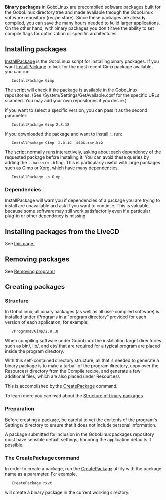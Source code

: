 '''Binary packages''' in GoboLinux are precompiled software
packages built for the GoboLinux directory tree and made
available through the GoboLinux software repository (recipe
store). Since these packages are already compiled, you can
save the many hours needed to build larger applications.
On the other hand, with binary packages you don't have the
ability to set compile flags for optimization or specific
architectures.

== Installing packages ==

[[InstallPackage]] is the GoboLinux script for installing
binary packages.  If you want [[InstallPackage]] to look for
the most recent Gimp package available, you can run

	InstallPackage Gimp

The script will check if the package is available in the
GoboLinux repositories. (See
/System/Settings/GetAvailable.conf for the specific URLs
scanned. You may add your own repositories if you desire.)

If you want to select a specific version, you can pass it as the second parameter:

	InstallPackage Gimp 2.8.18

If you downloaded the package and want to install it, run:

	InstallPackage Gimp--2.8.18--i686.tar.bz2

The script normally runs interactively, asking about each
dependency of the requested package before installing it.
You can avoid these queries by adding the
<code>--batch</code> or <code>-b</code> flag.  This is
particularly useful with large packages such as Gimp or Xorg,
which have many dependencies.

	InstallPackage -b Gimp

=== Dependencies ===

InstallPackage will warn you if dependencies of a package
you are trying to install are unavailable and ask if you
want to continue.  This is valuable, because some software
may still work satisfactorily even if a particular plug-in
or other dependency is missing. 

== Installing packages from the LiveCD ==

See [[Installing packages from the LiveCD|this page.]]

== Removing packages ==

See [[Removing programs]]

== Creating packages ==

=== Structure ===

In GoboLinux, all binary packages (as well as all
user-compiled software) is installed under /Programs in a
"program directory" provided for each version of each
application, for example:

	/Programs/Gimp/2.8.18

When compiling software under GoboLinux the installation
target directories such as bin/, lib/, and etc/ that are
required for a typical program are placed inside the program
directory. 

With this self-contained directory structure, all that is
needed to generate a binary package is to make a tarball of the
program directory, copy over the Resources/ directory from
the Compile recipe, and generate a few additional files,
which are also placed under Resources/.

This is accomplished by the [[CreatePackage]] command.

To learn more you can read about the [[Structure of binary
packages]].

=== Preparation ===

Before creating a package, be careful to vet the contents of
the program's Settings/ directory to ensure that it does not
include personal information. 

A package submitted for inclusion in the GoboLinux packages
repository must have sensible default settings, honoring the
application defaults if possible. 

=== The CreatePackage command ===

In order to create a package, run the [[CreatePackage]]
utility with the package name as a parameter. For example,

	CreatePackage rxvt

will create a binary package in the current working directory.

